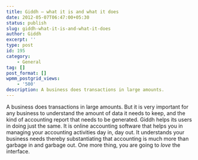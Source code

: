 ```yaml
---
title: Giddh — what it is and what it does
date: 2012-05-07T06:47:00+05:30
status: publish
slug: giddh-what-it-is-and-what-it-does
author: Giddh
excerpt: ''
type: post
id: 195
category:
    - General
tag: []
post_format: []
wpmm_postgrid_views:
    - '500'
description: A business does transactions in large amounts.
---
```

 A business does transactions in large amounts. But it is very important for any business to understand the amount of data it needs to keep, and the kind of accounting report that needs to be generated. Giddh helps its users in doing just the same. It is online accounting software that helps you in managing your accounting activities day in, day out. It understands your business needs thereby substantiating that accounting is much more than garbage in and garbage out. One more thing, you are going to *love* the interface.